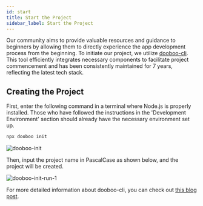 ```yaml
---
id: start
title: Start the Project
sidebar_label: Start the Project
---
```



<AdFitMobileBanner
  unit="DAN-YpcHf9p49U5ykXi8"
  className="adfit-top-mobile"
/>

Our community aims to provide valuable resources and guidance to beginners by allowing them to directly experience the app development process from the beginning.
To initiate our project, we utilize [dooboo-cli](https://github.com/dooboolab/dooboo-cli). This tool efficiently integrates necessary components to facilitate project commencement and has been consistently maintained for 7 years, reflecting the latest tech stack.

## Creating the Project

First, enter the following command in a terminal where Node.js is properly installed. Those who have followed the instructions in the 'Development Environment' section should already have the necessary environment set up.

```bash
npx dooboo init
```

<img src={ImgDoobooInit} alt="dooboo-init" />

Then, input the project name in PascalCase as shown below, and the project will be created.

<img src={ImgDoobooInitRun1} alt="dooboo-init-run-1" />

For more detailed information about dooboo-cli, you can check out [this blog post](https://medium.com/crossplatformkorea/%EC%83%88%EB%A1%9C%EC%9A%B4-dooboo-cli-5c60e17a87e0).

<AdFitMobileBanner
  unit="DAN-weLLBNA8C31gpo1t"
  className="adfit-bottom-mobile"
/>
